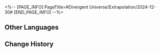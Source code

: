 <%-- [PAGE_INFO]
PageTitle=#Divergent Universe/Extrapolation/2024-12-30#
[END_PAGE_INFO] --%>
{{Event
|name              = Cyclical Extrapolation: Ash Reignition
|image             = Event Cyclical Extrapolation Ash Reignition.png
|type              = Cyclical Extrapolation
|time_known        = yes
|time_start        = 2024-12-30 04:00:00
|time_end          = 2025-01-06 03:59:59
}}

{{Cyclical Extrapolation
|curios     = Automated Experience
|equations  = Relative Tracer;; Sizzling Thunder;; Doctor of Chaos
|trailblaze = 
|rewards    = Relic Remains*30; Lost Crystal*3
|boss_1_1   = Silvermane Lieutenant; Frigid Prowler; Disciples of Sanctus Medicus: Shape Shifter; Senior Staff: Team Leader; Dreamjolt Troupe's Sweet Gorilla
|boss_1_2   = Disciples of Sanctus Medicus: Shape Shifter (Bug); The Ascended (Bug); Abundance Sprite: Malefic Ape (Bug); Senior Staff: Team Leader (Bug); Aurumaton Spectral Envoy (Bug); Dreamjolt Troupe's Beyond Overcooked (Bug); Dreamjolt Troupe's Sweet Gorilla (Bug); "Past Confined and Caged" (Bug); "Tomorrow in Harmonious Chords" (Bug); "Present Inebriated in Revelry" (Bug)
|boss_2_1   = Silvermane Lieutenant (Bug); Frigid Prowler (Bug); Disciples of Sanctus Medicus: Shape Shifter (Bug); Senior Staff: Team Leader (Bug); Dreamjolt Troupe's Sweet Gorilla (Bug)
|boss_2_2   = Svarog (Complete); Stellaron Hunter: Kafka (Complete); Abundant Ebon Deer (Complete); Cloud Knight Lieutenant: Yanqing (Complete); Memory Zone Meme "Something Unto Death" (Complete)
|boss_3     = Cirrus (Complete)
|rules      = You will not obtain Equations after achieving victory in Boss Domains; Obtain this week's Preset Constructs upon entering the first plane
}}

==Other Languages==
{{Other Languages
|en   = Cyclical Extrapolation: Ash Reignition
|zhs  = 周期演算：死灰复燃
|zht  = 週期演算：死灰復燃
|ja   = 周期演算：死灰復燃
|ko   = 주기 연산: 다시 타오른 잿더미
|es   = Cálculo periódico: Cenizas que arden de nuevo
|fr   = Calcul cyclique&nbsp;: Cendres enflammées
|ru   = Цикличное вычисление: Возрождение из пепла
|th   = การคำนวณแบบรอบ: ฟื้นคืนจากความตาย
|vi   = Ngoại Suy Chu Kỳ: Tro Tàn Bùng Cháy
|de   = Zyklische Berechnung: Wiederaufflammen
|id   = Kalkulasi Siklus: Bangkit dari Abu
|pt   = Extrapolação Cíclica: Reacender as Cinzas
}}

==Change History==
{{Change History|2.7}}